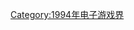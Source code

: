 {{Video game companies established in the year|199|4|1989|2000}}

[[Category:1994年电子游戏界|Category:1994年电子游戏界]]